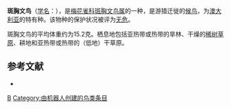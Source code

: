 {{Speciesbox 
| taxon = Heteromunia pectoralis
| status = LC | status_system = IUCN3.1
| authority = [[约翰·古尔德|Gould]], 1841
}}

'''斑胸文鸟'''（[[学名|学名]]：{{lang|la|''Heteromunia pectoralis''}}），是[[梅花雀科|梅花雀科]][[斑胸文鸟属|斑胸文鸟属]]的一种，是游猎迁徙的[[鸟类迁徙|候鸟]]，为[[澳大利亚|澳大利亚]]的特有种。该物种的保护状况被评为[[无危|无危]]。

斑胸文鸟的平均体重约为15.2克。栖息地包括亚热带或热带的旱林、干燥的[[稀树草原|稀树草原]]、耕地和亚热带或热带的（低地）干草原。

== 参考文献 ==
*{{cite web|url=http://www.birdlife.org/datazone/speciesfactsheet.php?id=8733&m=0|title=Heteromunia pectoralis|publisher=[[国际鸟盟|BirdLife.org]]|accessdate=2011-06-27}}
{{Taxonbar|from=Q997562}}

[[Category:斑胸文鸟属|B]]
[[Category:由机器人创建的鸟类条目|Category:由机器人创建的鸟类条目]]